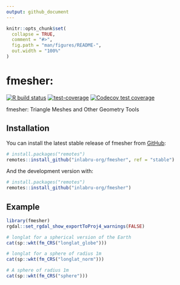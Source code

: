 ```yaml
---
output: github_document
---
```


<!-- README.md is generated from README.Rmd. Please edit that file -->

```r
knitr::opts_chunk$set(
  collapse = TRUE,
  comment = "#>",
  fig.path = "man/figures/README-",
  out.width = "100%"
)
```

# fmesher: 

<!-- badges: start -->
[![R build status](https://github.com/inlabru-org/fmesher/workflows/R-CMD-check/badge.svg)](https://github.com/inlabru-org/fmesher/actions)
[![test-coverage](https://github.com/inlabru-org/fmesher/workflows/test-coverage/badge.svg)](https://github.com/inlabru-org/fmesher/actions)
[![Codecov test coverage](https://codecov.io/gh/inlabru-org/fmesher/branch/devel/graph/badge.svg)](https://codecov.io/gh/inlabru-org/fmesher?branch=devel)
<!-- badges: end -->

fmesher: Triangle Meshes and Other Geometry Tools

## Installation

You can install the latest stable release of fmesher from
[GitHub](https://github.com/):

``` r
# install.packages("remotes")
remotes::install_github("inlabru-org/fmesher", ref = "stable")
```

And the development version with:

``` r
# install.packages("remotes")
remotes::install_github("inlabru-org/fmesher")
```

## Example

```r
library(fmesher)
rgdal::set_rgdal_show_exportToProj4_warnings(FALSE)

# longlat for a spherical version of the Earth
cat(sp::wkt(fm_CRS("longlat_globe")))

# longlat for a sphere of radius 1m
cat(sp::wkt(fm_CRS("longlat_norm")))

# A sphere of radius 1m
cat(sp::wkt(fm_CRS("sphere")))
```
